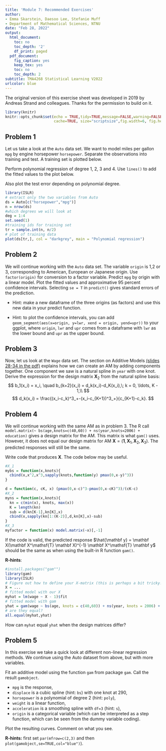 ```yaml
---
title: 'Module 7: Recommended Exercises'
author:
- Emma Skarstein, Daesoo Lee, Stefanie Muff
- Department of Mathematical Sciences, NTNU
date: "Feb 28, 2022"
output:
  html_document:
    toc: no
    toc_depth: '2'
    df_print: paged
  pdf_document:
    fig_caption: yes
    keep_tex: yes
    toc: no
    toc_depth: 2
subtitle: TMA4268 Statistical Learning V2022
urlcolor: blue
---
```


The original version of this exercise sheet was developed in 2019 by Andreas Strand and colleagues. Thanks for the permission to build on it.


```r
library(knitr)
knitr::opts_chunk$set(echo = TRUE,tidy=TRUE,message=FALSE,warning=FALSE,strip.white=TRUE,prompt=FALSE,
                      cache=TRUE, size="scriptsize",fig.width=6, fig.height=4)

```

## Problem 1 

Let us take a look at the `Auto` data set. We want to model miles per gallon `mpg` by engine horsepower `horsepower`. Separate the observations into training and test. A training set is plotted below.

Perform polynomial regression of degree 1, 2, 3 and 4. Use `lines()` to add the fitted values to the plot below.

Also plot the test error depending on polynomial degree.
```r
library(ISLR)
# extract only the two variables from Auto
ds = Auto[c("horsepower","mpg")]
n = nrow(ds)
#which degrees we will look at
deg = 1:4
set.seed(1)
#training ids for training set
tr = sample.int(n, n/2)
# plot of training data
plot(ds[tr,], col = "darkgrey", main = "Polynomial regression")
```

## Problem 2

We will continue working with the `Auto` data set. The variable `origin` is 1,2 or 3, corresponding to American, European or Japanese origin. Use `factor(origin)` for conversion to a factor variable. Predict `mpg` by origin with a linear model. Plot the fitted values and approximative 95 percent confidence intervals. Selecting `se = T` in `predict()` gives standard errors of the prediction.
  
  * Hint: make a new dataframe of the three origins (as factors) and use this new data in your predict function.
  
  * Hint: to plot the confidence intervals, you can add `geom_segment(aes(x=origin, y=lwr, xend = origin, yend=upr))` to your ggplot, where `origin`, `lwr` and `upr` comes from a dataframe with `lwr` as the lower bound and `upr` as the upper bound.


## Problem 3

Now, let us look at the `Wage` data set. The section on Additive Models [(slides 28-34 in the pdf)](https://github.com/stefaniemuff/statlearning/blob/master/7BeyondLinear/7slides.pdf) explains how we can create an AM by adding components together. One component we saw is a natural spline in `year` with one knot. Derive the expression for the design matrix $\mathbf X_2$ from the natural spline basis:
$$
b_1(x_i) = x_i, \quad b_{k+2}(x_i) = d_k(x_i)-d_K(x_i),\; k = 0, \ldots, K - 1,\\
$$
$$
d_k(x_i) = \frac{(x_i-c_k)^3_+-(x_i-c_{K+1})^3_+}{c_{K+1}-c_k}.
$$


## Problem 4

We will continue working with the same AM as in problem 3. The R call `model.matrix(~ bs(age,knots=c(40,60)) + ns(year,knots=2006) + education)` gives a design matrix for the AM. This matrix is what `gam()` uses. However, it does not equal our design matrix for AM $\mathbf X = (\mathbf{1}, \mathbf{X}_1, \mathbf{X}_2, \mathbf{X}_3)$. The predicted responses will still be the same. 

Write code that produces $\mathbf X$. The code below may be useful.
```r
#X_1
mybs = function(x,knots){
  cbind(x,x^2,x^3,sapply(knots,function(y) pmax(0,x-y)^3))
}

d = function(c, cK, x) (pmax(0,x-c)^3-pmax(0,x-cK)^3)/(cK-c)
#X_2
myns = function(x,knots){
  kn = c(min(x), knots, max(x))
  K = length(kn)
  sub = d(kn[K-1],kn[K],x)
  cbind(x,sapply(kn[1:(K-2)],d,kn[K],x)-sub)
}
#X_3
myfactor = function(x) model.matrix(~x)[,-1]
```

If the code is valid, the predicted response $\hat{\mathbf y} = \mathbf X(\mathbf X^\mathsf{T} \mathbf X)^{-1} \mathbf X^\mathsf{T} \mathbf y$ should be the same as when using the built-in R function `gam()`.

**R-hints**: 
```r
#install.packages("gam"")
library(gam)
library(ISLR)
# Figure out how to define your X-matrix (this is perhaps a bit tricky!)
X = ...
# fitted model with our X
myhat = lm(wage ~ X - 1)$fit
# fitted model with gam
yhat = gam(wage ~ bs(age, knots = c(40,60)) + ns(year, knots = 2006) + education)$fit
# are they equal?
all.equal(myhat,yhat)
```

How can `myhat` equal `yhat` when the design matrices differ?  

## Problem 5

In this exercise we take a quick look at different non-linear regression methods. We continue using the Auto dataset from above, but with more variables.

Fit an additive model using the function `gam` from package `gam`. Call the result `gamobject`. 
    
  * `mpg` is the response, 
  * `displace` is a cubic spline (hint: `bs`) with one knot at 290,
  * `horsepower` is a polynomial of degree 2 (hint: `poly`),
  * `weight` is a linear function,
  * `acceleration` is a smoothing spline with `df=3` (hint: `s`), 
  * `origin` is a categorical variable (which can be interpreted as a step function, which can be seen from the dummy variable coding).

Plot the resulting curves. Comment on what you see.

**R-hints:** first set `par(mfrow=c(2,3)` and then `plot(gamobject,se=TRUE,col="blue")`). 



